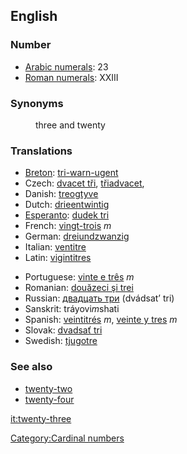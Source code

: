 ==English==

=== Number ===
*[[w:Arabic Numerals|Arabic numerals]]: 23
*[[w:Roman numerals|Roman numerals]]: XXIII

=== Synonyms ===
:three and twenty

=== Translations ===
{{top}}
*[[Breton]]: [[tri-warn-ugent]]
*Czech: [[dvacet tři]], [[třiadvacet]],  
*Danish: [[treogtyve]]
*Dutch: [[drieentwintig]]
*[[Esperanto]]: [[dudek tri]]
*French: [[vingt-trois]] ''m''
*German: [[dreiundzwanzig]]
*Italian: [[ventitre]]
*Latin: [[vigintitres]]
{{mid}}
*Portuguese: [[vinte e três]] ''m''
*Romanian: [[douăzeci şi trei]]
*Russian: [[двадцать три]] (dvádsat’ tri) 
*Sanskrit: tráyovi''m''shati
*Spanish: [[veintitrés]] ''m'', [[veinte y tres]] ''m''
*Slovak: [[dvadsať tri]] 
*Swedish: [[tjugotre]]
{{bottom}}

=== See also ===
*[[twenty-two]]
*[[twenty-four]]

[[Category:Cardinal numbers]]

[[it:twenty-three]]